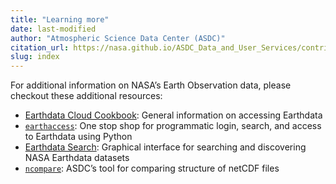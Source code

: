 ```yaml
---
title: "Learning more"
date: last-modified
author: "Atmospheric Science Data Center (ASDC)"
citation_url: https://nasa.github.io/ASDC_Data_and_User_Services/contributing.html
slug: index
---
```


For additional information on NASA's Earth Observation data, please checkout these additional resources: 

- [Earthdata Cloud Cookbook](https://nasa-openscapes.github.io/earthdata-cloud-cookbook/): General information on accessing Earthdata
- [`earthaccess`](https://earthaccess.readthedocs.io/en/latest/): One stop shop for programmatic login, search, and access to Earthdata using Python
- [Earthdata Search](https://search.earthdata.nasa.gov/search): Graphical interface for searching and discovering NASA Earthdata datasets
- [`ncompare`](https://ncompare.readthedocs.io/en/stable/): ASDC's tool for comparing structure of netCDF files
